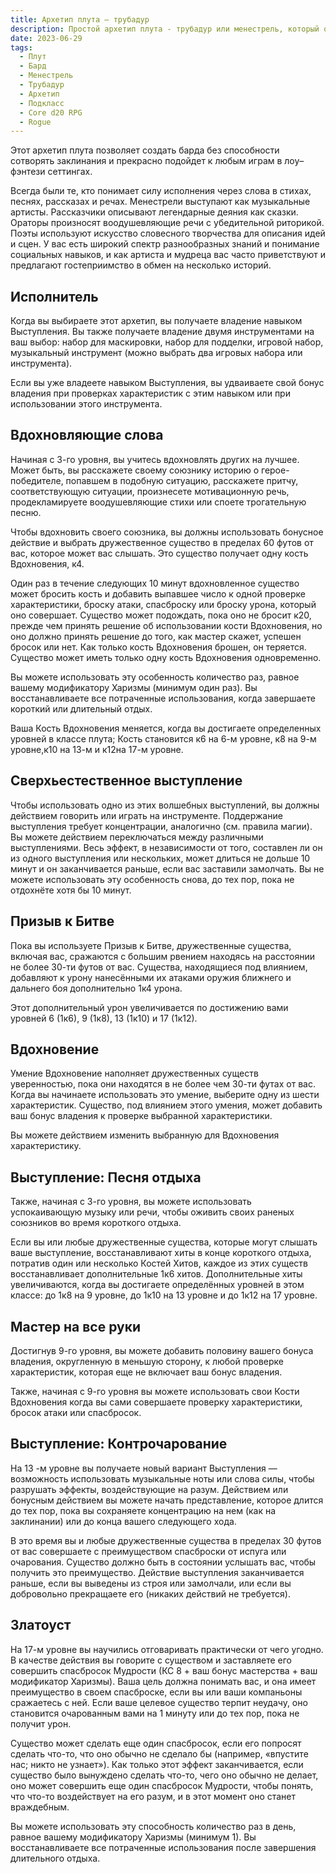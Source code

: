 ```yaml
---
title: Архетип плута – трубадур
description: Простой архетип плута - трубадур или менестрель, который объединяет в себе плута и барда
date: 2023-06-29
tags:
  - Плут
  - Бард
  - Менестрель
  - Трубадур
  - Архетип
  - Подкласс
  - Core d20 RPG
  - Rogue
---
```


Этот архетип плута позволяет создать барда без способности сотворять заклинания и прекрасно подойдет к любым играм в лоу–фэнтези сеттингах.

Всегда были те, кто понимает силу исполнения через слова в стихах, песнях, рассказах и речах. Менестрели выступают как музыкальные артисты. Рассказчики описывают легендарные деяния как сказки. Ораторы произносят воодушевляющие речи с убедительной риторикой. Поэты используют искусство словесного творчества для описания идей и сцен. У вас есть широкий спектр разнообразных знаний и понимание социальных навыков, и как артиста и мудреца вас часто приветствуют и предлагают гостеприимство в обмен на несколько историй.

## Исполнитель

Когда вы выбираете этот архетип, вы получаете владение навыком Выступления. Вы также получаете владение двумя инструментами на ваш выбор: набор для маскировки, набор для подделки, игровой набор, музыкальный инструмент (можно выбрать два игровых набора или инструмента).

Если вы уже владеете навыком Выступления, вы удваиваете свой бонус владения при проверках характеристик с этим навыком или при использовании этого инструмента.

## Вдохновляющие слова

Начиная с 3-го уровня, вы учитесь вдохновлять других на лучшее. Может быть, вы расскажете своему союзнику историю о герое-победителе, попавшем в подобную ситуацию, расскажете притчу, соответствующую ситуации, произнесете мотивационную речь, продекламируете воодушевляющие стихи или споете трогательную песню.

Чтобы вдохновить своего союзника, вы должны использовать бонусное действие и выбрать дружественное существо в пределах 60 футов от вас, которое может вас слышать. Это существо получает одну кость Вдохновения, к4.

Один раз в течение следующих 10 минут вдохновленное существо может бросить кость и добавить выпавшее число к одной проверке характеристики, броску атаки, спасброску или броску урона, который оно совершает. Существо может подождать, пока оно не бросит к20, прежде чем принять решение об использовании кости Вдохновения, но оно должно принять решение до того, как мастер скажет, успешен бросок или нет. Как только кость Вдохновения брошен, он теряется. Существо может иметь только одну кость Вдохновения одновременно.

Вы можете использовать эту особенность количество раз, равное вашему модификатору Харизмы (минимум один раз). Вы восстанавливаете все потраченные использования, когда завершаете короткий или длительный отдых.

Ваша Кость Вдохновения меняется, когда вы достигаете определенных уровней в классе плута; Кость становится к6 на 6-м уровне, к8 на 9-м уровне,к10 на 13-м и к12на 17-м уровне.

## Сверхьестественное выступление

Чтобы использовать одно из этих волшебных выступлений, вы должны действием говорить или играть на инструменте. Поддержание выступления требует концентрации, аналогично (см. правила магии). Вы можете действием переключаться между различными выступлениями. Весь эффект, в независимости от того, составлен ли он из одного выступления или нескольких, может длиться не дольше 10 минут и он заканчивается раньше, если вас заставили замолчать. Вы не можете использовать эту особенность снова, до тех пор, пока не отдохнёте хотя бы 10 минут.

## Призыв к Битве

Пока вы используете Призыв к Битве, дружественные существа, включая вас, сражаются с большим рвением находясь на расстоянии не более 30-ти футов от вас. Существа, находящиеся под влиянием, добавляют к урону нанесёнными их атаками оружия ближнего и дальнего боя дополнительно 1к4 урона.

Этот дополнительный урон увеличивается по достижению вами уровней 6 (1к6), 9 (1к8), 13 (1к10) и 17 (1к12).

## Вдохновение

Умение Вдохновение наполняет дружественных существ уверенностью, пока они находятся в не более чем 30-ти футах от вас. Когда вы начинаете использовать это умение, выберите одну из шести характеристик. Существо, под влиянием этого умения, может добавить ваш бонус владения к проверке выбранной характеристики.

Вы можете действием изменить выбранную для Вдохновения характеристику.

## Выступление: Песня отдыха

Также, начиная с 3-го уровня, вы можете использовать успокаивающую музыку или речи, чтобы оживить своих раненых союзников во время короткого отдыха.

Если вы или любые дружественные существа, которые могут слышать ваше выступление, восстанавливают хиты в конце короткого отдыха, потратив один или несколько Костей Хитов, каждое из этих существ восстанавливает дополнительные 1к6 хитов. Дополнительные хиты увеличиваются, когда вы достигаете определённых уровней в этом классе: до 1к8 на 9 уровне, до 1к10 на 13 уровне и до 1к12 на 17 уровне.

## Мастер на все руки

Достигнув 9-го уровня, вы можете добавить половину вашего бонуса владения, округленную в меньшую сторону, к любой проверке характеристик, которая еще не включает ваш бонус владения.

Также, начиная с 9-го уровня вы можете использовать свои Кости Вдохновения когда вы сами совершаете проверку характеристики, бросок атаки или спасбросок.

## Выступление: Контрочарование

На 13 -м уровне вы получаете новый вариант Выступления — возможность использовать музыкальные ноты или слова силы, чтобы разрушать эффекты, воздействующие на разум. Действием или бонусным действием вы можете начать представление, которое длится до тех пор, пока вы сохраняете концентрацию на нем (как на заклинании) или до конца вашего следующего хода.

В это время вы и любые дружественные существа в пределах 30 футов от вас совершаете с преимуществом спасброски от испуга или очарования. Существо должно быть в состоянии услышать вас, чтобы получить это преимущество. Действие выступления заканчивается раньше, если вы выведены из строя или замолчали, или если вы добровольно прекращаете его (никаких действий не требуется).

## Златоуст

На 17-м уровне вы научились отговаривать практически от чего угодно. В качестве действия вы говорите с существом и заставляете его совершить спасбросок Мудрости (КС 8 + ваш бонус мастерства + ваш модификатор Харизмы). Ваша цель должна понимать вас, и она имеет преимущество в своем спасброске, если вы или ваши компаньоны сражаетесь с ней. Если ваше целевое существо терпит неудачу, оно становится очарованным вами на 1 минуту или до тех пор, пока не получит урон.

Существо может сделать еще один спасбросок, если его попросят сделать что-то, что оно обычно не сделало бы (например, «впустите нас; никто не узнает»). Как только этот эффект заканчивается, если существо было вынуждено сделать что-то, чего оно обычно не делает, оно может совершить еще один спасбросок Мудрости, чтобы понять, что что-то воздействует на его разум, и в этот момент оно станет враждебным.

Вы можете использовать эту способность количество раз в день, равное вашему модификатору Харизмы (минимум 1). Вы восстанавливаете все потраченные использования после завершения длительного отдыха.
